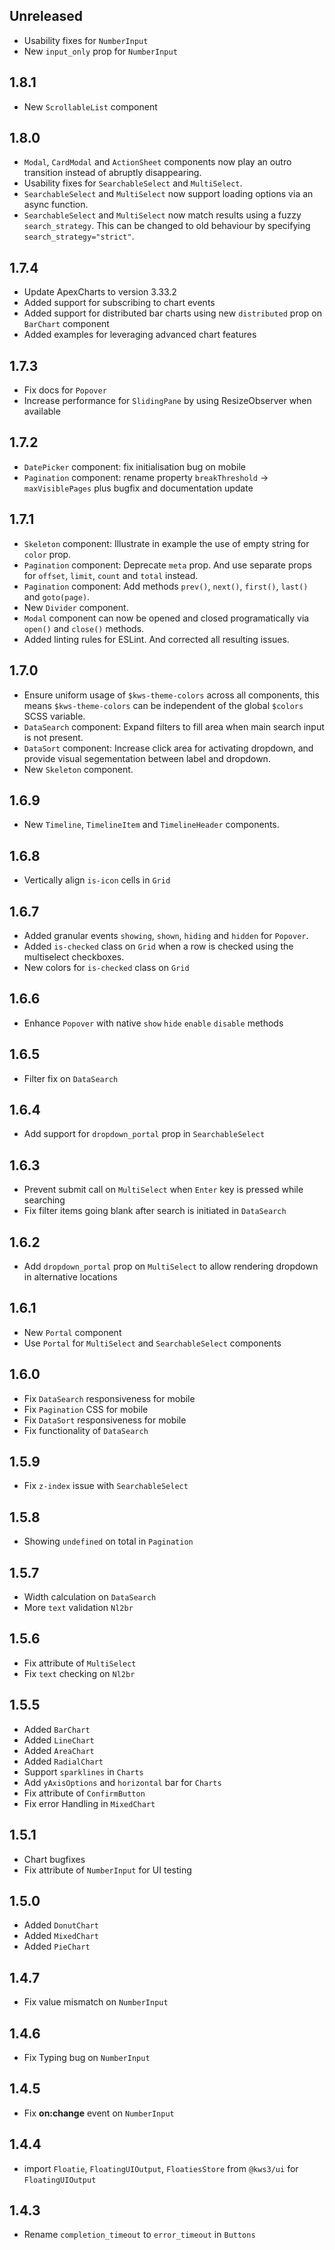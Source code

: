 ## Unreleased
 - Usability fixes for `NumberInput`
 - New `input_only` prop for `NumberInput`
 
## 1.8.1
 - New `ScrollableList` component

## 1.8.0
 - `Modal`, `CardModal` and `ActionSheet` components now play an outro transition instead of abruptly disappearing.
 - Usability fixes for `SearchableSelect` and `MultiSelect`.
 - `SearchableSelect` and `MultiSelect` now support loading options via an async function.
 - `SearchableSelect` and `MultiSelect` now match results using a fuzzy `search_strategy`. This can be changed to old behaviour by specifying `search_strategy="strict"`.

## 1.7.4
 - Update ApexCharts to version 3.33.2
 - Added support for subscribing to chart events
 - Added support for distributed bar charts using new `distributed` prop on `BarChart` component
 - Added examples for leveraging advanced chart features
 
## 1.7.3
 - Fix docs for `Popover`
 - Increase performance for `SlidingPane` by using ResizeObserver when available

## 1.7.2
 - `DatePicker` component: fix initialisation bug on mobile
 - `Pagination` component: rename property `breakThreshold` -> `maxVisiblePages` plus bugfix and documentation update

## 1.7.1
 - `Skeleton` component: Illustrate in example the use of empty string for `color` prop.
 - `Pagination` component: Deprecate `meta` prop. And use separate props for `offset`, `limit`, `count` and `total` instead.
 - `Pagination` component: Add methods `prev()`, `next()`, `first()`, `last()` and `goto(page)`.
 - New `Divider` component.
 - `Modal` component can now be opened and closed programatically via `open()` and `close()` methods.
 - Added linting rules for ESLint. And corrected all resulting issues.

## 1.7.0
- Ensure uniform usage of `$kws-theme-colors` across all components, this means `$kws-theme-colors` can be independent of the global `$colors` SCSS variable.
- `DataSearch` component: Expand filters to fill area when main search input is not present.
- `DataSort` component: Increase click area for activating dropdown, and provide visual segementation between label and dropdown.
- New `Skeleton` component.

## 1.6.9
- New `Timeline`, `TimelineItem` and `TimelineHeader` components.

## 1.6.8
- Vertically align `is-icon` cells in `Grid`

## 1.6.7
- Added granular events `showing`, `shown`, `hiding` and `hidden` for `Popover`.
- Added `is-checked` class on `Grid` when a row is checked using the multiselect checkboxes.
- New colors for `is-checked` class on `Grid`

## 1.6.6
- Enhance `Popover` with native `show` `hide` `enable` `disable` methods

## 1.6.5
- Filter fix on `DataSearch`

## 1.6.4
- Add support for `dropdown_portal` prop in `SearchableSelect`

## 1.6.3
- Prevent submit call on `MultiSelect` when `Enter` key is pressed while searching
- Fix filter items going blank after search is initiated in `DataSearch`

## 1.6.2
- Add `dropdown_portal` prop on `MultiSelect` to allow rendering dropdown in alternative locations

## 1.6.1
- New `Portal` component
- Use `Portal` for `MultiSelect` and `SearchableSelect` components

## 1.6.0
- Fix `DataSearch` responsiveness for mobile
- Fix `Pagination` CSS for mobile
- Fix `DataSort`  responsiveness for mobile
- Fix functionality of `DataSearch`

## 1.5.9
- Fix `z-index` issue with `SearchableSelect`

## 1.5.8
- Showing `undefined` on total in `Pagination`

## 1.5.7
- Width calculation on `DataSearch`
- More `text` validation `Nl2br`

## 1.5.6
- Fix attribute of `MultiSelect`
- Fix `text` checking on `Nl2br`

## 1.5.5
- Added `BarChart`
- Added `LineChart`
- Added `AreaChart`
- Added `RadialChart`
- Support `sparklines` in `Charts`
- Add `yAxisOptions` and `horizontal` bar for `Charts`
- Fix attribute of `ConfirmButton`
- Fix error Handling in `MixedChart`

## 1.5.1
- Chart bugfixes
- Fix attribute of `NumberInput` for UI testing

## 1.5.0
- Added `DonutChart`
- Added `MixedChart`
- Added `PieChart`

## 1.4.7
- Fix value mismatch on `NumberInput`

## 1.4.6
- Fix Typing bug on `NumberInput`

## 1.4.5
- Fix **on:change** event on `NumberInput`

## 1.4.4
- import  `Floatie`, `FloatingUIOutput`, `FloatiesStore` from `@kws3/ui` for `FloatingUIOutput`

## 1.4.3
- Rename `completion_timeout` to `error_timeout` in `Buttons`